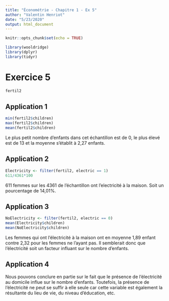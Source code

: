 ```yaml
---
title: "Économétrie - Chapitre 1 - Ex 5"
author: "Valentin Henriot"
date: "5/23/2020"
output: html_document
---
```


```r
knitr::opts_chunk$set(echo = TRUE)
```

```r
library(wooldridge)
library(dplyr)
library(tidyr)
```

# Exercice 5

```r
fertil2
```

## Application 1

```r
min(fertil2$children)
max(fertil2$children)
mean(fertil2$children)
```

Le plus petit nombre d'enfants dans cet échantillon est de 0, le plus élevé est de 13 et la moyenne s'établit à 2,27 enfants.

## Application 2

```r
Electricity <- filter(fertil2, electric == 1)
611/4361*100
```

611 femmes sur les 4361 de l'échantillon ont l'electricité à la maison. Soit un pourcentage de 14,01%.

## Application 3

```r
NoElectricity <- filter(fertil2, electric == 0)
mean(Electricity$children)
mean(NoElectricity$children)
```

Les femmes qui ont l'électricité à la maison ont en moyenne 1,89 enfant contre 2,32 pour les femmes ne l'ayant pas.
Il semblerait donc que l'électricité soit un facteur influant sur le nombre d'enfants.

## Application 4

Nous pouvons conclure en partie sur le fait que le présence de l'électricité au domicile influe sur le nombre d'enfants. Toutefois, la présence de l'électricité ne peut se suffir à elle seule car cette variable est également la résultante du lieu de vie, du niveau d'éducation, etc. 